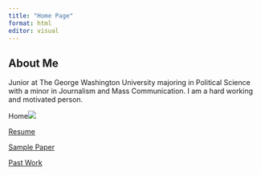 ```yaml
---
title: "Home Page"
format: html
editor: visual
---
```


## About Me

Junior at The George Washington University majoring in Political Science with a minor in Journalism and Mass Communication. I am a hard working and motivated person.

Home![](Screenshot 2023-01-03 at 12.14.50 PM.png)

[Resume](https://github.com/lsaiz07/mywebsite_saiz/blob/main/Untitled%20document%20(1).pdf)

[Sample Paper](https://e2fd95b965fd4e0b905c735994f2d0d4.app.posit.cloud/p/b0770845/)

[Past Work](https://e2fd95b965fd4e0b905c735994f2d0d4.app.posit.cloud/p/4b40c705/)

